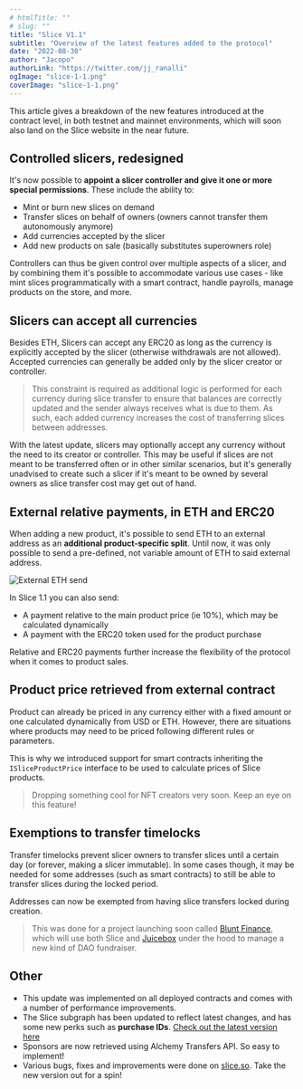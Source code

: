 ```yaml
---
# htmlTitle: ""
# slug: ""
title: "Slice V1.1"
subtitle: "Overview of the latest features added to the protocol"
date: "2022-08-30"
author: "Jacopo"
authorLink: "https://twitter.com/jj_ranalli"
ogImage: "slice-1-1.png"
coverImage: "slice-1-1.png"
---
```


This article gives a breakdown of the new features introduced at the contract level, in both testnet and mainnet environments, which will soon also land on the Slice website in the near future.

## Controlled slicers, redesigned

It's now possible to **appoint a slicer controller and give it one or more special permissions**. These include the ability to:

- Mint or burn new slices on demand
- Transfer slices on behalf of owners (owners cannot transfer them autonomously anymore)
- Add currencies accepted by the slicer
- Add new products on sale (basically substitutes superowners role)

Controllers can thus be given control over multiple aspects of a slicer, and by combining them it's possible to accommodate various use cases - like mint slices programmatically with a smart contract, handle payrolls, manage products on the store, and more.

## Slicers can accept all currencies

Besides ETH, Slicers can accept any ERC20 as long as the currency is explicitly accepted by the slicer (otherwise withdrawals are not allowed). Accepted currencies can generally be added only by the slicer creator or controller.

> This constraint is required as additional logic is performed for each currency during slice transfer to ensure that balances are correctly updated and the sender always receives what is due to them. As such, each added currency increases the cost of transferring slices between addresses.

With the latest update, slicers may optionally accept any currency without the need to its creator or controller. This may be useful if slices are not meant to be transferred often or in other similar scenarios, but it's generally unadvised to create such a slicer if it's meant to be owned by several owners as slice transfer cost may get out of hand.

## External relative payments, in ETH and ERC20

When adding a new product, it's possible to send ETH to an external address as an **additional product-specific split**. Until now, it was only possible to send a pre-defined, not variable amount of ETH to said external address.

![External ETH send](https://slice.so/blog/slice-1-1-1.png)

In Slice 1.1 you can also send:

- A payment relative to the main product price (ie 10%), which may be calculated dynamically
- A payment with the ERC20 token used for the product purchase

Relative and ERC20 payments further increase the flexibility of the protocol when it comes to product sales.

## Product price retrieved from external contract

Product can already be priced in any currency either with a fixed amount or one calculated dynamically from USD or ETH. However, there are situations where products may need to be priced following different rules or parameters.

This is why we introduced support for smart contracts inheriting the `ISliceProductPrice` interface to be used to calculate prices of Slice products.

> Dropping something cool for NFT creators very soon. Keep an eye on this feature!

## Exemptions to transfer timelocks

Transfer timelocks prevent slicer owners to transfer slices until a certain day (or forever, making a slicer immutable). In some cases though, it may be needed for some addresses (such as smart contracts) to still be able to transfer slices during the locked period.

Addresses can now be exempted from having slice transfers locked during creation.

> This was done for a project launching soon called [Blunt Finance](https://blunt.finance), which will use both Slice and [Juicebox](https://juicebox.money) under the hood to manage a new kind of DAO fundraiser.

## Other

- This update was implemented on all deployed contracts and comes with a number of performance improvements.
- The Slice subgraph has been updated to reflect latest changes, and has some new perks such as **purchase IDs**. [Check out the latest version here](https://github.com/slice-so/subgraph)
- Sponsors are now retrieved using Alchemy Transfers API. So easy to implement!
- Various bugs, fixes and improvements were done on [slice.so](https://slice.so). Take the new version out for a spin!
